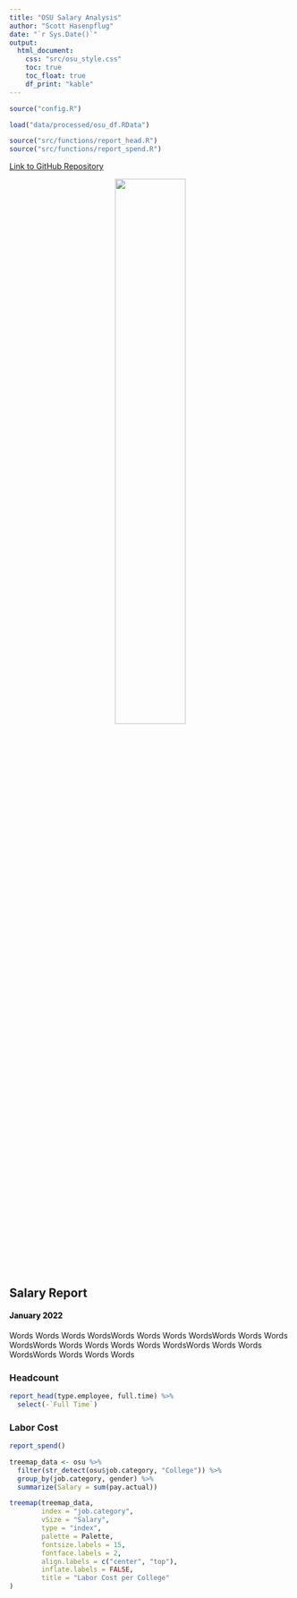 ```yaml
---
title: "OSU Salary Analysis"
author: "Scott Hasenpflug"
date: "`r Sys.Date()`"
output: 
  html_document:
    css: "src/osu_style.css"
    toc: true
    toc_float: true
    df_print: "kable"
---
```


```r
source("config.R")
```

```r
load("data/processed/osu_df.RData")
```

```r
source("src/functions/report_head.R")
source("src/functions/report_spend.R")
```

[Link to GitHub Repository](https://github.com/scott-hasenpflug/OSU_Project)

<p align="center">![](src/osu_primary_logo.jpg){width=50%}</p>

## **Salary Report**

#### January 2022 {style="color: #000000"}

Words Words Words WordsWords Words Words WordsWords Words Words WordsWords Words
  Words Words Words WordsWords Words Words WordsWords Words Words Words

### Headcount
```r
report_head(type.employee, full.time) %>%
  select(-`Full Time`)
```

### Labor Cost
```r
report_spend()
```

```r
treemap_data <- osu %>%
  filter(str_detect(osu$job.category, "College")) %>%
  group_by(job.category, gender) %>%
  summarize(Salary = sum(pay.actual))

treemap(treemap_data,
        index = "job.category",
        vSize = "Salary",
        type = "index",
        palette = Palette,
        fontsize.labels = 15,
        fontface.labels = 2, 
        align.labels = c("center", "top"), 
        inflate.labels = FALSE, 
        title = "Labor Cost per College"
)
```

